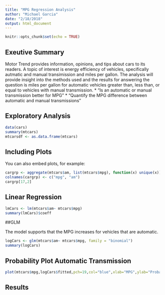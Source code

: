 ```yaml
---
title: "MPG Regression Analysis"
author: "Michael Garcia"
date: "2/18/2018"
output: html_document
---
```


```r
knitr::opts_chunk$set(echo = TRUE)
```

## Exeutive Summary

Motor Trend provides information, opinions, and tips about cars to its readers. A topic of interest is energy efficiency of vehicles, specifically autmatic and manual transimission and miles per gallon. The analysis will provide insight into the methods used and the results for answering the question is miles per gallon for automatic vehicles greater than, less than, or equal to vehicles with manual transmission.
      * “Is an automatic or manual transmission better for MPG”
      * "Quantify the MPG difference between automatic and manual transmissions"


## Exploratory Analysis



```r
data(cars)
summary(mtcars)
mtcarsdf <- as.data.frame(mtcars)
```

## Including Plots

You can also embed plots, for example:

```r
cargrp <- aggregate(mtcars$am, list(mtcars$mpg), function(x) unique(x))
colnames(cargrp) <- c("mpg", "am")
cargrp[17,2]

```



## Linear Regression 

```r
lmCars <- lm(mtcars$am~ mtcars$mpg)
summary(lmCars)$coeff
```


##GLM

The model supports that the MPG increases for vehicles that are automatic.


```r
logCars <- glm(mtcars$am~ mtcars$mpg, family = "binomial")
summary(logCars)
```

## Probability Plot Automatic Transmission


```r
plot(mtcars$mpg,logCars$fitted,pch=19,col="blue",xlab="MPG",ylab="Probability Automatic")

```


## Results
